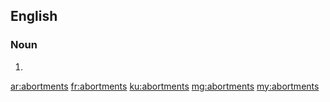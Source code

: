 ==English==

===Noun===
{{head|en|noun plural form}}

# {{plural of|abortment|lang=en}}

[[ar:abortments]]
[[fr:abortments]]
[[ku:abortments]]
[[mg:abortments]]
[[my:abortments]]